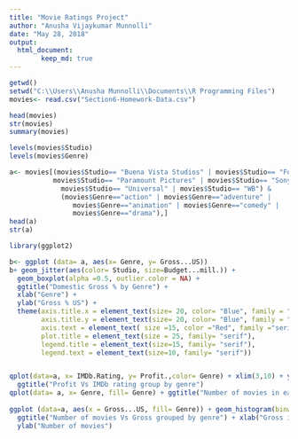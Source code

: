 ---
title: "Movie Ratings Project"
author: "Anusha Vijaykumar Munnolli"
date: "May 28, 2018"
output: 
  html_document:
        keep_md: true  
---


```{r}
getwd()
setwd("C:\\Users\\Anusha Munnolli\\Documents\\R Programming Files")
movies<- read.csv("Section6-Homework-Data.csv")

head(movies)
str(movies)
summary(movies)
```
```{r}
levels(movies$Studio)
levels(movies$Genre)
```

```{r}
a<- movies[(movies$Studio== "Buena Vista Studios" | movies$Studio== "Fox" |
           movies$Studio== "Paramount Pictures" | movies$Studio== "Sony" |
             movies$Studio== "Universal" | movies$Studio== "WB") & 
             (movies$Genre=="action" | movies$Genre=="adventure" | 
                movies$Genre=="animation" | movies$Genre=="comedy" |
                movies$Genre=="drama"),] 
head(a)
str(a)

```

```{r}
library(ggplot2)

b<- ggplot (data= a, aes(x= Genre, y= Gross...US))
b+ geom_jitter(aes(color= Studio, size=Budget...mill.)) +
  geom_boxplot(alpha =0.5, outlier.color = NA) + 
  ggtitle("Domestic Gross % by Genre") +
  xlab("Genre") +
  ylab("Gross % US") +
  theme(axis.title.x = element_text(size= 20, color= "Blue", family = "serif"),
        axis.title.y = element_text(size= 20, color= "Blue", family = "serif"),
        axis.text = element_text( size =15, color ="Red", family ="serif"),
        plot.title = element_text(size = 25, family= "serif"),
        legend.title = element_text(size=15, family= "serif"),
        legend.text = element_text(size=10, family= "serif"))


qplot(data=a, x= IMDb.Rating, y= Profit.,color= Genre) + xlim(3,10) + ylim(0, 3000) +
  ggtitle("Profit Vs IMDb rating group by genre")
qplot(data= a, x= Genre, fill= Genre) + ggtitle("Number of movies in each genre")
 
ggplot (data=a, aes(x = Gross...US, fill= Genre)) + geom_histogram(binwidth = 1)+
  ggtitle("Number of movies Vs Gross grouped by genre") + xlab("Gross in Millions (US)") + 
  ylab("Number of movies")
```
